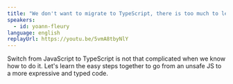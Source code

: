 ```yaml
---
title: "We don't want to migrate to TypeScript, there is too much to learn!"
speakers:
  - id: yoann-fleury
language: english
replayUrl: https://youtu.be/5vmA8tbyNlY
---
```


Switch from JavaScript to TypeScript is not that complicated when we know how to do it.
Let's learn the easy steps together to go from an unsafe JS to a more expressive and typed code.
